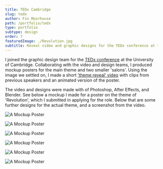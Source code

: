 ```yaml
---
title: TEDx Cambridge
slug: tedx
author: Fin Moorhouse
path: /portfolio/tedx
type: portfolio
subtype: design
order: 7
featuredImage: ./Revolution.jpg
subtitle: Reveal video and graphic designs for the TEDx conference at the university of Cambridge.
---
```


I joined the graphic design team for the <a href="http://www.tedxcambridgeuniversity.org/" target="blank">TEDx conference</a> at the University of Cambridge. Collaborating with the video and design teams, I produced mockup posters for the main theme and two smaller 'salons'. Using the image we settled on, I made a short ['theme reveal' video](https://www.facebook.com/watch/?v=676027009561214) with clips from previous speakers and an animated version of the poster.

The video and designs were made with of Photoshop, After Effects, and Blender. See below a mockup I made for a poster on the theme of 'Revolution', which I submitted in applying for the role. Below that are some further designs for the actual theme, and a screenshot from the video.

![A Mockup Poster](./Revolution.jpg)

![A Mockup Poster](./68.jpg)

![A Mockup Poster](./70.jpg)

![A Mockup Poster](./67.jpg)

![A Mockup Poster](./66.jpg)

![A Mockup Poster](./71.jpg)
